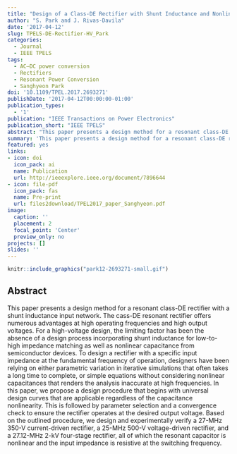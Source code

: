 ```yaml
---
title: "Design of a Class-DE Rectifier with Shunt Inductance and Nonlinear Capacitance for High-Voltage Conversion"
author: "S. Park and J. Rivas-Davila"
date: '2017-04-12'
slug: TPELS-DE-Rectifier-HV_Park
categories:
  - Journal
  - IEEE TPELS
tags: 
  - AC–DC power conversion
  - Rectifiers
  - Resonant Power Conversion
  - Sanghyeon Park
doi: '10.1109/TPEL.2017.2693271'
publishDate: '2017-04-12T00:00:00-01:00'
publication_types:
  - '1'
publication: "IEEE Transactions on Power Electronics"
publication_short: "IEEE TPELS"
abstract: "This paper presents a design method for a resonant class-DE rectifier with a shunt inductance input network. The cass-DE resonant rectifier offers numerous advantages at high operating frequencies and high output voltages. For a high-voltage design, the limiting factor has been the absence of a design process incorporating shunt inductance for low-to-high impedance matching as well as nonlinear capacitance from semiconductor devices. To design a rectifier with a specific input impedance at the fundamental frequency of operation, designers have been relying on either parametric variation in iterative simulations that often takes a long time to complete, or simple equations without considering nonlinear capacitances that renders the analysis inaccurate at high frequencies. In this paper, we propose a design procedure that begins with universal design curves that are applicable regardless of the capacitance nonlinearity. This is followed by parameter selection and a convergence check to ensure the rectifier operates at the desired output voltage. Based on the outlined procedure, we design and experimentally verify a 27-MHz 350-V current-driven rectifier, a 25-MHz 500-V voltage-driven rectifier, and a 27.12-MHz 2-kV four-stage rectifier, all of which the resonant capacitor is nonlinear and the input impedance is resistive at the switching frequency."
summary: 'This paper presents a design method for a resonant class-DE rectifier with a shunt inductance input network. In this paper, we propose a design procedure that begins with universal design curves that are applicable regardless of the capacitance nonlinearity. This is followed by parameter selection and a convergence check to ensure the rectifier operates at the desired output voltage. Based on the outlined procedure, we design and experimentally verify a 27-MHz 350-V current-driven rectifier, a 25-MHz 500-V voltage-driven rectifier, and a 27.12-MHz 2-kV four-stage rectifier, all of which the resonant capacitor is nonlinear and the input impedance is resistive at the switching frequency.'
featured: yes
links:
- icon: doi
  icon_pack: ai
  name: Publication
  url: http://ieeexplore.ieee.org/document/7896644
- icon: file-pdf
  icon_pack: fas
  name: Pre-print
  url: files2download/TPEL2017_paper_Sanghyeon.pdf
image:
  caption: ''
  placement: 2
  focal_point: 'Center'
  preview_only: no
projects: []
slides: ''
---
```



```r
knitr::include_graphics("park12-2693271-small.gif")
```

## Abstract 

This paper presents a design method for a resonant class-DE rectifier with a shunt inductance input network. The cass-DE resonant rectifier offers numerous advantages at high operating frequencies and high output voltages. For a high-voltage design, the limiting factor has been the absence of a design process incorporating shunt inductance for low-to-high impedance matching as well as nonlinear capacitance from semiconductor devices. To design a rectifier with a specific input impedance at the fundamental frequency of operation, designers have been relying on either parametric variation in iterative simulations that often takes a long time to complete, or simple equations without considering nonlinear capacitances that renders the analysis inaccurate at high frequencies. In this paper, we propose a design procedure that begins with universal design curves that are applicable regardless of the capacitance nonlinearity. This is followed by parameter selection and a convergence check to ensure the rectifier operates at the desired output voltage. Based on the outlined procedure, we design and experimentally verify a 27-MHz 350-V current-driven rectifier, a 25-MHz 500-V voltage-driven rectifier, and a 27.12-MHz 2-kV four-stage rectifier, all of which the resonant capacitor is nonlinear and the input impedance is resistive at the switching frequency.